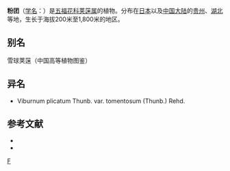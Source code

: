{{Speciesbox
| taxon = Viburnum plicatum
| image = Viburnum plicatum Mariesii B.jpg
| binomial_authority = Thunb.
| subdivision_ranks =[[变种|变种]]
| subdivision =
* 粉团 ''V. p.'' var. ''plicatum''
* [[蝴蝶戏珠花|蝴蝶戏珠花]] ''V. p.'' var. ''tomentosum''
}}

'''粉团'''（[[学名|学名]]：{{lang|la|''Viburnum plicatum''}}）是[[五福花科|五福花科]][[荚蒾属|荚蒾属]]的植物。分布在[[日本|日本]]以及[[中国大陆|中国大陆]]的[[贵州|贵州]]、[[湖北|湖北]]等地，生长于海拔200米至1,800米的地区。

== 别名 ==
雪球荚蒾（中国高等植物图鉴）

== 异名 ==
* Viburnum plicatum Thunb. var. tomentosum (Thunb.) Rehd.

== 参考文献 ==
<div class="references-small">
* {{cite web| url =http://www.bioinfo.cn/db05/KmzwSpecies.php?action=view&id=23758| title =粉团（原变种）| work =《中国高等植物数据库全库》| publisher =中国科学院微生物研究所| author =昆明植物研究所| accessdate =2009-02-25| deadurl =yes| archiveurl =https://web.archive.org/web/20160305004423/http://www.bioinfo.cn/db05/KmzwSpecies.php?action=view&id=23758| archivedate =2016-03-05}}
* {{CPNI| zh=粉团蝴蝶戏珠花 | id=163-43177 | binomial=Viburnum plicatum | authority=Thunb. | var= | accessdate=2013-01-18}}
</div>

{{taxonbar}}

[[Category:荚蒾属|F]]